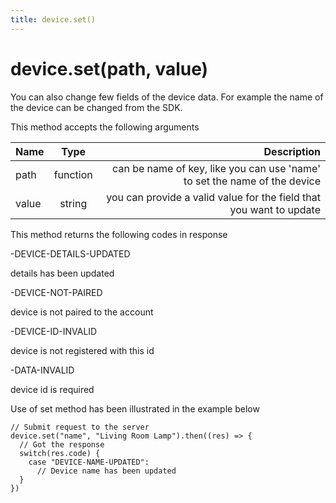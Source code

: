 ```yaml
---
title: device.set()
---
```


# device.set(path, value)

You can also change few fields of the device data. For example the name of the device can be changed from the SDK.

This method accepts the following arguments


| Name       | Type |   Description |
| :------------ | :---------: | ----------: |
| path     |    function    |  can be name of key, like you can use 'name' to set the name of the device |
| value     |    string	    | you can provide a valid value for the field that you want to update|

This method returns the following codes in response

-DEVICE-DETAILS-UPDATED

details has been updated

-DEVICE-NOT-PAIRED

device is not paired to the account

-DEVICE-ID-INVALID

device is not registered with this id

-DATA-INVALID

device id is required

Use of set method has been illustrated in the example below

```
// Submit request to the server
device.set("name", "Living Room Lamp").then((res) => {
  // Got the response
  switch(res.code) {
    case "DEVICE-NAME-UPDATED": 
      // Device name has been updated
  }
})
```



